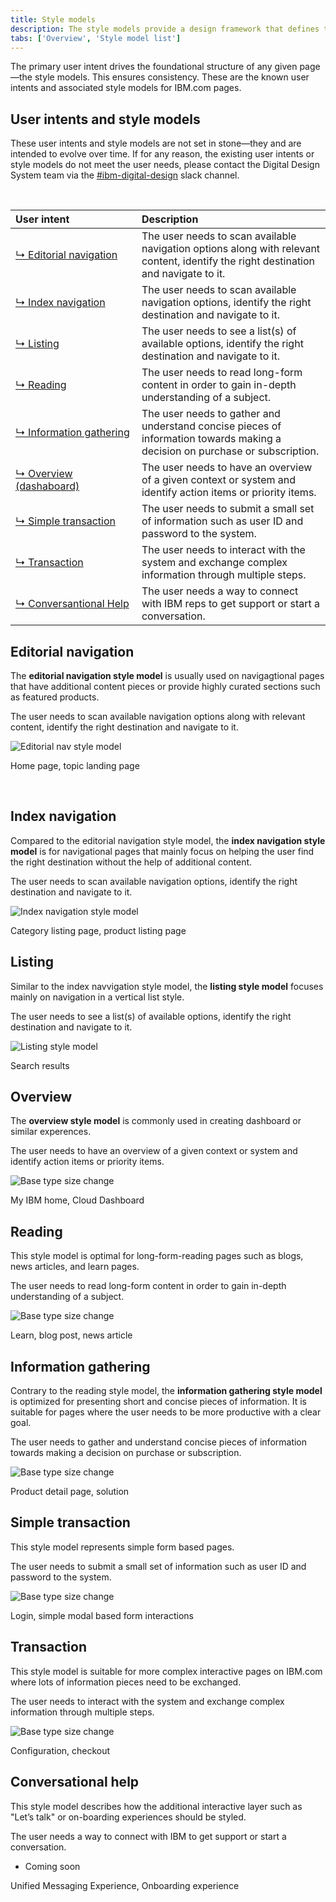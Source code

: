 ```yaml
---
title: Style models
description: The style models provide a design framework that defines the foundational and structural elements of IBM.com pages in order to establish consistency and coherency across users' journeys in a scalable way.
tabs: ['Overview', 'Style model list']
---
```


<PageDescription>

The primary user intent drives the foundational structure of any given page&mdash;the style models. This ensures consistency. These are the known user intents and associated style models for IBM.com pages.

</PageDescription>


## User intents and style models

These user intents and style models are not set in stone—they and are intended to evolve over time. If for any reason, the existing user intents or style models do not meet the user needs, please contact the Digital Design System team via the <a href="https://cognitive-app.slack.com/archives/C2PLX8GQ6" target="_blank">#ibm-digital-design</a> slack channel.

<br/>



| User intent | Description |
| :---| :--- |
| [&#x21b3;&nbsp;Editorial&nbsp;navigation](#editorial-navigation) | The user needs to scan available navigation options along with relevant content, identify the right destination and navigate to it. |
| [&#x21b3;&nbsp;Index&nbsp;navigation](#index-navigation) | The user needs to scan available navigation options, identify the right destination and navigate to it. |
| [&#x21b3;&nbsp;Listing](#listing) | The user needs to see a list(s) of available options, identify the right destination and navigate to it. |
| [&#x21b3;&nbsp;Reading](#reading) | The user needs to read long-form content in order to gain in-depth understanding of a subject. |
| [&#x21b3;&nbsp;Information&nbsp;gathering](#information-gathering) | The user needs to gather and understand concise pieces of information towards making a decision on purchase or subscription. |
| [&#x21b3;&nbsp;Overview (dashaboard)](#overview) | The user needs to have an overview of a given context or system and identify action items or priority items. |
| [&#x21b3;&nbsp;Simple&nbsp;transaction](#simple-transaction) | The user needs to submit a small set of information such as user ID and password to the system.  |
| [&#x21b3;&nbsp;Transaction](#transaction) | The user needs to interact with the system and exchange complex information through multiple steps. |
| [&#x21b3;&nbsp;Conversantional Help](#conversational-help) | The user needs a way to connect with IBM reps to get support or start a conversation. |

## Editorial navigation

The **editorial navigation style model** is usually used on navigagtional pages that have additional content pieces or provide highly curated sections such as featured products.

<Title>User intent</Title>

The user needs to scan available navigation options along with relevant content, identify the right destination and navigate to it.

<Row>
<Column colMd={12} colLg={12}>

![Editorial nav style model](./images/editorial-nav-style-models.png)

</Column>
</Row>

<Title>Examples</Title>

Home page, topic landing page

<br/>



## Index navigation

Compared to the editorial navigation style model, the **index navigation style model** is for navigational pages that mainly focus on helping the user find the right destination without the help of additional content.

<Title>User intent</Title>

The user needs to scan available navigation options, identify the right destination and navigate to it.


<Row>
<Column colMd={12} colLg={12}>

![Index navigation style model](./images/index-nav-style-models.png)

</Column>
</Row>

<Title>Examples</Title>

Category listing page, product listing page



## Listing

Similar to the index navvigation style model, the **listing style model** focuses mainly on navigation in a vertical list style.

<Title>User intent</Title>

The user needs to see a list(s) of available options, identify the right destination and navigate to it.


<Row>
<Column colMd={12} colLg={12}>

![Listing style model](./images/listing-style-models.png)

</Column>
</Row>

<Title>Examples</Title>

Search results

## Overview

The **overview style model** is commonly used in creating dashboard or similar experences.

<Title>User intent</Title>

The user needs to have an overview of a given context or system and identify action items or priority items.


<Row>
<Column colMd={12} colLg={12}>

![Base type size change](./images/dashboard-style-models.png)

</Column>
</Row>

<Title>Examples</Title>

My IBM home, Cloud Dashboard

## Reading

This style model is optimal for long-form-reading pages such as blogs, news articles, and learn pages.

<Title>User intent</Title>

The user needs to read long-form content in order to gain in-depth understanding of a subject.


<Row>
<Column colMd={12} colLg={12}>

![Base type size change](./images/learn-style-models.png)

</Column>
</Row>

<Title>Examples</Title>

Learn, blog post, news article

## Information gathering

Contrary to the reading style model, the **information gathering style model** is optimized for presenting short and concise pieces of information. It is suitable for pages where the user needs to be more productive with a clear goal.

<Title>User intent</Title>

The user needs to gather and understand concise pieces of information towards making a decision on purchase or subscription.


<Row>
<Column colMd={12} colLg={12}>

![Base type size change](./images/information-style-models.png)

</Column>
</Row>

<Title>Examples</Title>

Product detail page, solution

## Simple transaction

This style model represents simple form based pages.

<Title>User intent</Title>

The user needs to submit a small set of information such as user ID and password to the system. 

<Row>
<Column colMd={12} colLg={12}>

![Base type size change](./images/simple-transaction-style-models.png)

</Column>
</Row>

<Title>Examples</Title>

Login, simple modal based form interactions

## Transaction

This style model is suitable for more complex interactive pages on IBM.com where lots of information pieces need to be exchanged.

<Title>User intent</Title>

The user needs to interact with the system and exchange complex information through multiple steps.

<Row>
<Column colMd={12} colLg={12}>

![Base type size change](./images/transaction-style-models.png)

</Column>
</Row>

<Title>Examples</Title>

Configuration, checkout

## Conversational help

This style model describes how the additional interactive layer such as "Let&rsquo;s talk" or on-boarding experiences should be styled.

<Title>User intent</Title>

The user needs a way to connect with IBM to get support or start a conversation.

- Coming soon

<Title>Examples</Title>

Unified Messaging Experience, Onboarding experience
